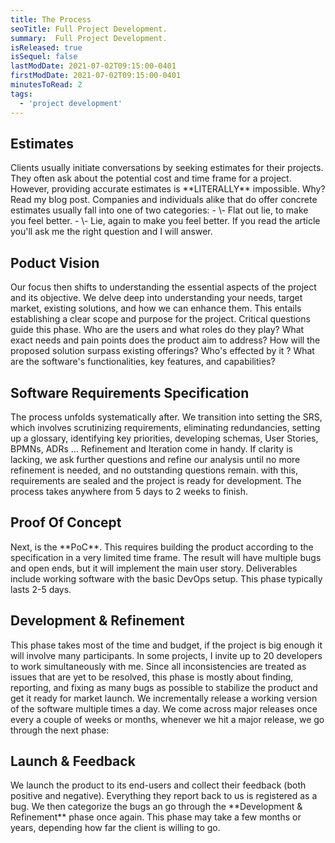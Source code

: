```yaml
---
title: The Process
seoTitle: Full Project Development.
summary:  Full Project Development.
isReleased: true
isSequel: false
lastModDate: 2021-07-02T09:15:00-0401
firstModDate: 2021-07-02T09:15:00-0401
minutesToRead: 2
tags:
  - 'project development'
---
```

<H2>Estimates</H2>
<C>
Clients usually initiate conversations by seeking estimates for their projects. They often ask about the potential cost and time frame for a project. However, providing accurate estimates is **LITERALLY** impossible.
Why? Read my blog <L href="/blog/project-estimates">post</L>.
<S3/>
Companies and individuals alike that do offer concrete estimates usually fall into one of two categories:
<S2/>
- \- Flat out lie, to make you feel better.
- \- Lie, again to make you feel better.
<S3/>
If you read the article you'll ask me the right question and I will answer.
</C>
<H2>Poduct Vision</H2>
<C>
Our focus then shifts to understanding the essential aspects of the project and its objective.
<S3/>
We delve deep into understanding your needs, target market, existing solutions, and how we can enhance them. This entails establishing a clear scope and purpose for the project. Critical questions guide this phase. Who are the users and what roles do they play? What exact needs and pain points does the product aim to address? How will the proposed solution surpass existing offerings? Who's effected by it ? What are the software's functionalities, key features, and capabilities? 
</C>
<H2>Software Requirements Specification</H2>
<C>
The process unfolds systematically after. We transition into setting the <L href="https://standards.ieee.org/ieee/830/1222/">SRS</L>, which involves scrutinizing <L href="/business/glossary#requirements">requirements</L>, eliminating redundancies, setting up a <L href="/business/glossary">glossary</L>, identifying key priorities, developing schemas, <L href="/business/glossary#user-stories">User Stories</L>, <L href="https://www.bpmn.org/">BPMNs</L>, <L href="https://github.com/joelparkerhenderson/architecture-decision-record">ADRs</L> ... 
<S2/> 
Refinement and Iteration come in handy. If clarity is lacking, we ask further questions and refine our analysis until no more refinement is needed, and no outstanding questions remain. with this, requirements are sealed and the project is ready for development. The process takes anywhere from 5 days to 2 weeks to finish.
</C>
<H2>Proof Of Concept</H2>
<C>
Next, is the **PoC**. This requires building the product according to the specification in a very limited time frame. The result will have multiple bugs and open ends, but it will implement the main user story. Deliverables include working software with the basic DevOps setup. This phase typically lasts 2-5 days.
</C>
<H2>Development & Refinement</H2>
<C>
This phase takes most of the time and budget, if the project is big enough it will involve many participants. In some projects, I invite up to 20 <L href="/business/glossary#team">developers</L> to work simultaneously with me. Since all inconsistencies are treated as <L href="/business/glossary#ticket">issues</L> that are yet to be resolved, this phase is mostly about finding, reporting, and fixing as many <L href="/business/glossary#ticket">bugs</L> as possible to stabilize the product and get it ready for market launch. We incrementally release a working version of the software multiple times a day. We come across major releases once every a couple of weeks or months, whenever we hit a major release, we go through the next phase: 
</C>
<H2>Launch & Feedback</H2>
<C>
We launch the product to its end-users and collect their feedback (both positive and negative). Everything they report back to us is registered as a bug. We then categorize the bugs an go through the **Development & Refinement** phase once again. This phase may take a few months or years, depending how <L href="/blog/project-estimates">far</L> the client is willing to go.
</C>
